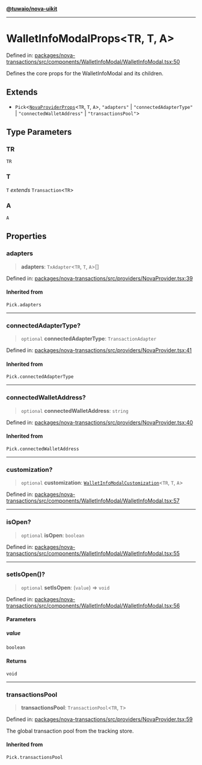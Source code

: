 [**@tuwaio/nova-uikit**](../../../README.md)

***

# WalletInfoModalProps\<TR, T, A\>

Defined in: [packages/nova-transactions/src/components/WalletInfoModal/WalletInfoModal.tsx:50](https://github.com/TuwaIO/nova-uikit/blob/cdce32a6d8178b6b9f3fe71ab68cef7a7448a723/packages/nova-transactions/src/components/WalletInfoModal/WalletInfoModal.tsx#L50)

Defines the core props for the WalletInfoModal and its children.

## Extends

- `Pick`\<[`NovaProviderProps`](../providers/type-aliases/NovaProviderProps.md)\<`TR`, `T`, `A`\>, `"adapters"` \| `"connectedAdapterType"` \| `"connectedWalletAddress"` \| `"transactionsPool"`\>

## Type Parameters

### TR

`TR`

### T

`T` *extends* `Transaction`\<`TR`\>

### A

`A`

## Properties

### adapters

> **adapters**: `TxAdapter`\<`TR`, `T`, `A`\>[]

Defined in: [packages/nova-transactions/src/providers/NovaProvider.tsx:39](https://github.com/TuwaIO/nova-uikit/blob/cdce32a6d8178b6b9f3fe71ab68cef7a7448a723/packages/nova-transactions/src/providers/NovaProvider.tsx#L39)

#### Inherited from

`Pick.adapters`

***

### connectedAdapterType?

> `optional` **connectedAdapterType**: `TransactionAdapter`

Defined in: [packages/nova-transactions/src/providers/NovaProvider.tsx:41](https://github.com/TuwaIO/nova-uikit/blob/cdce32a6d8178b6b9f3fe71ab68cef7a7448a723/packages/nova-transactions/src/providers/NovaProvider.tsx#L41)

#### Inherited from

`Pick.connectedAdapterType`

***

### connectedWalletAddress?

> `optional` **connectedWalletAddress**: `string`

Defined in: [packages/nova-transactions/src/providers/NovaProvider.tsx:40](https://github.com/TuwaIO/nova-uikit/blob/cdce32a6d8178b6b9f3fe71ab68cef7a7448a723/packages/nova-transactions/src/providers/NovaProvider.tsx#L40)

#### Inherited from

`Pick.connectedWalletAddress`

***

### customization?

> `optional` **customization**: [`WalletInfoModalCustomization`](../type-aliases/WalletInfoModalCustomization.md)\<`TR`, `T`, `A`\>

Defined in: [packages/nova-transactions/src/components/WalletInfoModal/WalletInfoModal.tsx:57](https://github.com/TuwaIO/nova-uikit/blob/cdce32a6d8178b6b9f3fe71ab68cef7a7448a723/packages/nova-transactions/src/components/WalletInfoModal/WalletInfoModal.tsx#L57)

***

### isOpen?

> `optional` **isOpen**: `boolean`

Defined in: [packages/nova-transactions/src/components/WalletInfoModal/WalletInfoModal.tsx:55](https://github.com/TuwaIO/nova-uikit/blob/cdce32a6d8178b6b9f3fe71ab68cef7a7448a723/packages/nova-transactions/src/components/WalletInfoModal/WalletInfoModal.tsx#L55)

***

### setIsOpen()?

> `optional` **setIsOpen**: (`value`) => `void`

Defined in: [packages/nova-transactions/src/components/WalletInfoModal/WalletInfoModal.tsx:56](https://github.com/TuwaIO/nova-uikit/blob/cdce32a6d8178b6b9f3fe71ab68cef7a7448a723/packages/nova-transactions/src/components/WalletInfoModal/WalletInfoModal.tsx#L56)

#### Parameters

##### value

`boolean`

#### Returns

`void`

***

### transactionsPool

> **transactionsPool**: `TransactionPool`\<`TR`, `T`\>

Defined in: [packages/nova-transactions/src/providers/NovaProvider.tsx:59](https://github.com/TuwaIO/nova-uikit/blob/cdce32a6d8178b6b9f3fe71ab68cef7a7448a723/packages/nova-transactions/src/providers/NovaProvider.tsx#L59)

The global transaction pool from the tracking store.

#### Inherited from

`Pick.transactionsPool`
